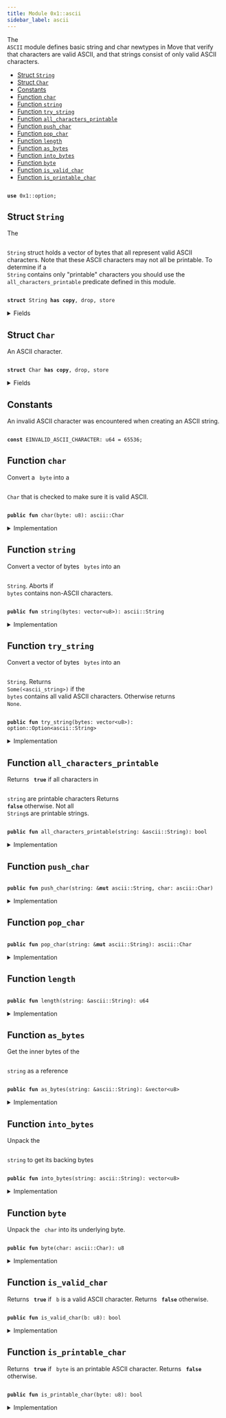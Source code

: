 ```yaml
---
title: Module 0x1::ascii
sidebar_label: ascii
---
```


<Link id="0x1_ascii"/>
The <code>
ASCII</code> module defines basic string and char newtypes in Move that verify
that characters are valid ASCII, and that strings consist of only valid ASCII characters.


-  [Struct `String`](#0x1_ascii_String)
-  [Struct `Char`](#0x1_ascii_Char)
-  [Constants](#@Constants_0)
-  [Function `char`](#0x1_ascii_char)
-  [Function `string`](#0x1_ascii_string)
-  [Function `try_string`](#0x1_ascii_try_string)
-  [Function `all_characters_printable`](#0x1_ascii_all_characters_printable)
-  [Function `push_char`](#0x1_ascii_push_char)
-  [Function `pop_char`](#0x1_ascii_pop_char)
-  [Function `length`](#0x1_ascii_length)
-  [Function `as_bytes`](#0x1_ascii_as_bytes)
-  [Function `into_bytes`](#0x1_ascii_into_bytes)
-  [Function `byte`](#0x1_ascii_byte)
-  [Function `is_valid_char`](#0x1_ascii_is_valid_char)
-  [Function `is_printable_char`](#0x1_ascii_is_printable_char)


<pre><code>
<b>use</b> <Link to="../move-stdlib/option#0x1_option">0x1::option</Link>;
</code></pre>



<Link id="0x1_ascii_String"></Link>

## Struct `String`

The <code>
<Link to="../move-stdlib/ascii#0x1_ascii_String">String</Link></code> struct holds a vector of bytes that all represent
valid ASCII characters. Note that these ASCII characters may not all
be printable. To determine if a <code>
<Link to="../move-stdlib/ascii#0x1_ascii_String">String</Link></code> contains only "printable"
characters you should use the <code>
all_characters_printable</code> predicate
defined in this module.


<pre><code>
<b>struct</b> <Link to="../move-stdlib/ascii#0x1_ascii_String">String</Link> <b>has</b> <b>copy</b>, drop, store
</code></pre>



<details>
<summary>Fields</summary>


<dl>
<dt>
<code>
bytes: <Link to="../move-stdlib/vector#0x1_vector">vector</Link>&lt;u8&gt;</code>
</dt>
<dd>

</dd>
</dl>


</details>

<Link id="0x1_ascii_Char"></Link>

## Struct `Char`

An ASCII character.


<pre><code>
<b>struct</b> <Link to="../move-stdlib/ascii#0x1_ascii_Char">Char</Link> <b>has</b> <b>copy</b>, drop, store
</code></pre>



<details>
<summary>Fields</summary>


<dl>
<dt>
<code>
byte: u8</code>
</dt>
<dd>

</dd>
</dl>


</details>

<Link id="@Constants_0"></Link>

## Constants


<Link id="0x1_ascii_EINVALID_ASCII_CHARACTER"></Link>

An invalid ASCII character was encountered when creating an ASCII string.


<pre><code>
<b>const</b> <Link to="../move-stdlib/ascii#0x1_ascii_EINVALID_ASCII_CHARACTER">EINVALID_ASCII_CHARACTER</Link>: u64 = 65536;
</code></pre>



<Link id="0x1_ascii_char"></Link>

## Function `char`

Convert a <code>
byte</code> into a <code>
<Link to="../move-stdlib/ascii#0x1_ascii_Char">Char</Link></code> that is checked to make sure it is valid ASCII.


<pre><code>
<b>public</b> <b>fun</b> <Link to="../move-stdlib/ascii#0x1_ascii_char">char</Link>(byte: u8): <Link to="../move-stdlib/ascii#0x1_ascii_Char">ascii::Char</Link>
</code></pre>



<details>
<summary>Implementation</summary>


<pre><code>
<b>public</b> <b>fun</b> <Link to="../move-stdlib/ascii#0x1_ascii_char">char</Link>(byte: u8): <Link to="../move-stdlib/ascii#0x1_ascii_Char">Char</Link> \{
    <b>assert</b>!(<Link to="../move-stdlib/ascii#0x1_ascii_is_valid_char">is_valid_char</Link>(byte), <Link to="../move-stdlib/ascii#0x1_ascii_EINVALID_ASCII_CHARACTER">EINVALID_ASCII_CHARACTER</Link>);
    <Link to="../move-stdlib/ascii#0x1_ascii_Char">Char</Link> \{ byte }
}
</code></pre>



</details>

<Link id="0x1_ascii_string"></Link>

## Function `string`

Convert a vector of bytes <code>
bytes</code> into an <code>
<Link to="../move-stdlib/ascii#0x1_ascii_String">String</Link></code>. Aborts if
<code>
bytes</code> contains non-ASCII characters.


<pre><code>
<b>public</b> <b>fun</b> <Link to="../move-stdlib/string#0x1_string">string</Link>(bytes: <Link to="../move-stdlib/vector#0x1_vector">vector</Link>&lt;u8&gt;): <Link to="../move-stdlib/ascii#0x1_ascii_String">ascii::String</Link>
</code></pre>



<details>
<summary>Implementation</summary>


<pre><code>
<b>public</b> <b>fun</b> <Link to="../move-stdlib/string#0x1_string">string</Link>(bytes: <Link to="../move-stdlib/vector#0x1_vector">vector</Link>&lt;u8&gt;): <Link to="../move-stdlib/ascii#0x1_ascii_String">String</Link> \{
   <b>let</b> x = <Link to="../move-stdlib/ascii#0x1_ascii_try_string">try_string</Link>(bytes);
   <b>assert</b>!(x.is_some(), <Link to="../move-stdlib/ascii#0x1_ascii_EINVALID_ASCII_CHARACTER">EINVALID_ASCII_CHARACTER</Link>);
   x.destroy_some()
}
</code></pre>



</details>

<Link id="0x1_ascii_try_string"></Link>

## Function `try_string`

Convert a vector of bytes <code>
bytes</code> into an <code>
<Link to="../move-stdlib/ascii#0x1_ascii_String">String</Link></code>. Returns
<code>
Some(&lt;ascii_string&gt;)</code> if the <code>
bytes</code> contains all valid ASCII
characters. Otherwise returns <code>
None</code>.


<pre><code>
<b>public</b> <b>fun</b> <Link to="../move-stdlib/ascii#0x1_ascii_try_string">try_string</Link>(bytes: <Link to="../move-stdlib/vector#0x1_vector">vector</Link>&lt;u8&gt;): <Link to="../move-stdlib/option#0x1_option_Option">option::Option</Link>&lt;<Link to="../move-stdlib/ascii#0x1_ascii_String">ascii::String</Link>&gt;
</code></pre>



<details>
<summary>Implementation</summary>


<pre><code>
<b>public</b> <b>fun</b> <Link to="../move-stdlib/ascii#0x1_ascii_try_string">try_string</Link>(bytes: <Link to="../move-stdlib/vector#0x1_vector">vector</Link>&lt;u8&gt;): Option&lt;<Link to="../move-stdlib/ascii#0x1_ascii_String">String</Link>&gt; \{
    <b>let</b> len = bytes.<Link to="../move-stdlib/ascii#0x1_ascii_length">length</Link>();
    <b>let</b> <b>mut</b> i = 0;
    <b>while</b> (i &lt; len) \{
        <b>let</b> possible_byte = bytes[i];
        <b>if</b> (!<Link to="../move-stdlib/ascii#0x1_ascii_is_valid_char">is_valid_char</Link>(possible_byte)) <b>return</b> <Link to="../move-stdlib/option#0x1_option_none">option::none</Link>();
        i = i + 1;
    };
    <Link to="../move-stdlib/option#0x1_option_some">option::some</Link>(<Link to="../move-stdlib/ascii#0x1_ascii_String">String</Link> \{ bytes })
}
</code></pre>



</details>

<Link id="0x1_ascii_all_characters_printable"></Link>

## Function `all_characters_printable`

Returns <code>
<b>true</b></code> if all characters in <code>
<Link to="../move-stdlib/string#0x1_string">string</Link></code> are printable characters
Returns <code>
<b>false</b></code> otherwise. Not all <code>
<Link to="../move-stdlib/ascii#0x1_ascii_String">String</Link></code>s are printable strings.


<pre><code>
<b>public</b> <b>fun</b> <Link to="../move-stdlib/ascii#0x1_ascii_all_characters_printable">all_characters_printable</Link>(<Link to="../move-stdlib/string#0x1_string">string</Link>: &<Link to="../move-stdlib/ascii#0x1_ascii_String">ascii::String</Link>): bool
</code></pre>



<details>
<summary>Implementation</summary>


<pre><code>
<b>public</b> <b>fun</b> <Link to="../move-stdlib/ascii#0x1_ascii_all_characters_printable">all_characters_printable</Link>(<Link to="../move-stdlib/string#0x1_string">string</Link>: &<Link to="../move-stdlib/ascii#0x1_ascii_String">String</Link>): bool \{
    <b>let</b> len = <Link to="../move-stdlib/string#0x1_string">string</Link>.bytes.<Link to="../move-stdlib/ascii#0x1_ascii_length">length</Link>();
    <b>let</b> <b>mut</b> i = 0;
    <b>while</b> (i &lt; len) \{
        <b>let</b> byte = <Link to="../move-stdlib/string#0x1_string">string</Link>.bytes[i];
        <b>if</b> (!<Link to="../move-stdlib/ascii#0x1_ascii_is_printable_char">is_printable_char</Link>(byte)) <b>return</b> <b>false</b>;
        i = i + 1;
    };
    <b>true</b>
}
</code></pre>



</details>

<Link id="0x1_ascii_push_char"></Link>

## Function `push_char`



<pre><code>
<b>public</b> <b>fun</b> <Link to="../move-stdlib/ascii#0x1_ascii_push_char">push_char</Link>(<Link to="../move-stdlib/string#0x1_string">string</Link>: &<b>mut</b> <Link to="../move-stdlib/ascii#0x1_ascii_String">ascii::String</Link>, char: <Link to="../move-stdlib/ascii#0x1_ascii_Char">ascii::Char</Link>)
</code></pre>



<details>
<summary>Implementation</summary>


<pre><code>
<b>public</b> <b>fun</b> <Link to="../move-stdlib/ascii#0x1_ascii_push_char">push_char</Link>(<Link to="../move-stdlib/string#0x1_string">string</Link>: &<b>mut</b> <Link to="../move-stdlib/ascii#0x1_ascii_String">String</Link>, char: <Link to="../move-stdlib/ascii#0x1_ascii_Char">Char</Link>) \{
    <Link to="../move-stdlib/string#0x1_string">string</Link>.bytes.push_back(char.byte);
}
</code></pre>



</details>

<Link id="0x1_ascii_pop_char"></Link>

## Function `pop_char`



<pre><code>
<b>public</b> <b>fun</b> <Link to="../move-stdlib/ascii#0x1_ascii_pop_char">pop_char</Link>(<Link to="../move-stdlib/string#0x1_string">string</Link>: &<b>mut</b> <Link to="../move-stdlib/ascii#0x1_ascii_String">ascii::String</Link>): <Link to="../move-stdlib/ascii#0x1_ascii_Char">ascii::Char</Link>
</code></pre>



<details>
<summary>Implementation</summary>


<pre><code>
<b>public</b> <b>fun</b> <Link to="../move-stdlib/ascii#0x1_ascii_pop_char">pop_char</Link>(<Link to="../move-stdlib/string#0x1_string">string</Link>: &<b>mut</b> <Link to="../move-stdlib/ascii#0x1_ascii_String">String</Link>): <Link to="../move-stdlib/ascii#0x1_ascii_Char">Char</Link> \{
    <Link to="../move-stdlib/ascii#0x1_ascii_Char">Char</Link> \{ byte: <Link to="../move-stdlib/string#0x1_string">string</Link>.bytes.pop_back() }
}
</code></pre>



</details>

<Link id="0x1_ascii_length"></Link>

## Function `length`



<pre><code>
<b>public</b> <b>fun</b> <Link to="../move-stdlib/ascii#0x1_ascii_length">length</Link>(<Link to="../move-stdlib/string#0x1_string">string</Link>: &<Link to="../move-stdlib/ascii#0x1_ascii_String">ascii::String</Link>): u64
</code></pre>



<details>
<summary>Implementation</summary>


<pre><code>
<b>public</b> <b>fun</b> <Link to="../move-stdlib/ascii#0x1_ascii_length">length</Link>(<Link to="../move-stdlib/string#0x1_string">string</Link>: &<Link to="../move-stdlib/ascii#0x1_ascii_String">String</Link>): u64 \{
    <Link to="../move-stdlib/string#0x1_string">string</Link>.<Link to="../move-stdlib/ascii#0x1_ascii_as_bytes">as_bytes</Link>().<Link to="../move-stdlib/ascii#0x1_ascii_length">length</Link>()
}
</code></pre>



</details>

<Link id="0x1_ascii_as_bytes"></Link>

## Function `as_bytes`

Get the inner bytes of the <code>
<Link to="../move-stdlib/string#0x1_string">string</Link></code> as a reference


<pre><code>
<b>public</b> <b>fun</b> <Link to="../move-stdlib/ascii#0x1_ascii_as_bytes">as_bytes</Link>(<Link to="../move-stdlib/string#0x1_string">string</Link>: &<Link to="../move-stdlib/ascii#0x1_ascii_String">ascii::String</Link>): &<Link to="../move-stdlib/vector#0x1_vector">vector</Link>&lt;u8&gt;
</code></pre>



<details>
<summary>Implementation</summary>


<pre><code>
<b>public</b> <b>fun</b> <Link to="../move-stdlib/ascii#0x1_ascii_as_bytes">as_bytes</Link>(<Link to="../move-stdlib/string#0x1_string">string</Link>: &<Link to="../move-stdlib/ascii#0x1_ascii_String">String</Link>): &<Link to="../move-stdlib/vector#0x1_vector">vector</Link>&lt;u8&gt; \{
   &<Link to="../move-stdlib/string#0x1_string">string</Link>.bytes
}
</code></pre>



</details>

<Link id="0x1_ascii_into_bytes"></Link>

## Function `into_bytes`

Unpack the <code>
<Link to="../move-stdlib/string#0x1_string">string</Link></code> to get its backing bytes


<pre><code>
<b>public</b> <b>fun</b> <Link to="../move-stdlib/ascii#0x1_ascii_into_bytes">into_bytes</Link>(<Link to="../move-stdlib/string#0x1_string">string</Link>: <Link to="../move-stdlib/ascii#0x1_ascii_String">ascii::String</Link>): <Link to="../move-stdlib/vector#0x1_vector">vector</Link>&lt;u8&gt;
</code></pre>



<details>
<summary>Implementation</summary>


<pre><code>
<b>public</b> <b>fun</b> <Link to="../move-stdlib/ascii#0x1_ascii_into_bytes">into_bytes</Link>(<Link to="../move-stdlib/string#0x1_string">string</Link>: <Link to="../move-stdlib/ascii#0x1_ascii_String">String</Link>): <Link to="../move-stdlib/vector#0x1_vector">vector</Link>&lt;u8&gt; \{
   <b>let</b> <Link to="../move-stdlib/ascii#0x1_ascii_String">String</Link> \{ bytes } = <Link to="../move-stdlib/string#0x1_string">string</Link>;
   bytes
}
</code></pre>



</details>

<Link id="0x1_ascii_byte"></Link>

## Function `byte`

Unpack the <code>
char</code> into its underlying byte.


<pre><code>
<b>public</b> <b>fun</b> <Link to="../move-stdlib/ascii#0x1_ascii_byte">byte</Link>(char: <Link to="../move-stdlib/ascii#0x1_ascii_Char">ascii::Char</Link>): u8
</code></pre>



<details>
<summary>Implementation</summary>


<pre><code>
<b>public</b> <b>fun</b> <Link to="../move-stdlib/ascii#0x1_ascii_byte">byte</Link>(char: <Link to="../move-stdlib/ascii#0x1_ascii_Char">Char</Link>): u8 \{
   <b>let</b> <Link to="../move-stdlib/ascii#0x1_ascii_Char">Char</Link> \{ byte } = char;
   byte
}
</code></pre>



</details>

<Link id="0x1_ascii_is_valid_char"></Link>

## Function `is_valid_char`

Returns <code>
<b>true</b></code> if <code>
b</code> is a valid ASCII character. Returns <code>
<b>false</b></code> otherwise.


<pre><code>
<b>public</b> <b>fun</b> <Link to="../move-stdlib/ascii#0x1_ascii_is_valid_char">is_valid_char</Link>(b: u8): bool
</code></pre>



<details>
<summary>Implementation</summary>


<pre><code>
<b>public</b> <b>fun</b> <Link to="../move-stdlib/ascii#0x1_ascii_is_valid_char">is_valid_char</Link>(b: u8): bool \{
   b &lt;= 0x7F
}
</code></pre>



</details>

<Link id="0x1_ascii_is_printable_char"></Link>

## Function `is_printable_char`

Returns <code>
<b>true</b></code> if <code>
byte</code> is an printable ASCII character. Returns <code>
<b>false</b></code> otherwise.


<pre><code>
<b>public</b> <b>fun</b> <Link to="../move-stdlib/ascii#0x1_ascii_is_printable_char">is_printable_char</Link>(byte: u8): bool
</code></pre>



<details>
<summary>Implementation</summary>


<pre><code>
<b>public</b> <b>fun</b> <Link to="../move-stdlib/ascii#0x1_ascii_is_printable_char">is_printable_char</Link>(byte: u8): bool \{
   byte &gt;= 0x20 && // Disallow metacharacters
   <Link to="../move-stdlib/ascii#0x1_ascii_byte">byte</Link> &lt;= 0x7E // Don't allow DEL metacharacter
}
</code></pre>



</details>
